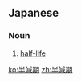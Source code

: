 ==Japanese==
{{ja-kanjitab|はん|げん|き|yomi=on}}

===Noun===
{{ja-noun|はんげんき}}

# {{lb|ja|physics|chemistry|medicine|sort=はんげんき}} [[half-life]]

[[ko:半減期]]
[[zh:半減期]]
